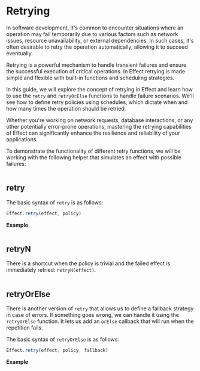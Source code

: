 # Retrying

In software development, it's common to encounter situations where an operation may fail temporarily due to various factors such as network issues, resource unavailability, or external dependencies. In such cases, it's often desirable to retry the operation automatically, allowing it to succeed eventually.

Retrying is a powerful mechanism to handle transient failures and ensure the successful execution of critical operations. In Effect retrying is made simple and flexible with built-in functions and scheduling strategies.

In this guide, we will explore the concept of retrying in Effect and learn how to use the `retry` and `retryOrElse` functions to handle failure scenarios. We'll see how to define retry policies using schedules, which dictate when and how many times the operation should be retried.

Whether you're working on network requests, database interactions, or any other potentially error-prone operations, mastering the retrying capabilities of Effect can significantly enhance the resilience and reliability of your applications.

To demonstrate the functionality of different retry functions, we will be working with the following helper that simulates an effect with possible failures:

```ts filename="fake.ts" file=<rootDir>/src/guide/error-management/retrying/fake.ts

```

## retry

The basic syntax of `retry` is as follows:

```ts
Effect.retry(effect, policy)
```

**Example**

```ts file=<rootDir>/src/guide/error-management/retrying/retry.ts

```

## retryN

There is a shortcut when the policy is trivial and the failed effect is immediately retried: `retryN(effect)`.

```ts file=<rootDir>/src/guide/error-management/retrying/retryN.ts

```

## retryOrElse

There is another version of `retry` that allows us to define a fallback strategy in case of errors.
If something goes wrong, we can handle it using the `retryOrElse` function.
It lets us add an `orElse` callback that will run when the repetition fails.

The basic syntax of `retryOrElse` is as follows:

```ts
Effect.retry(effect, policy, fallback)
```

**Example**

```ts file=<rootDir>/src/guide/error-management/retrying/retryOrElse.ts

```
